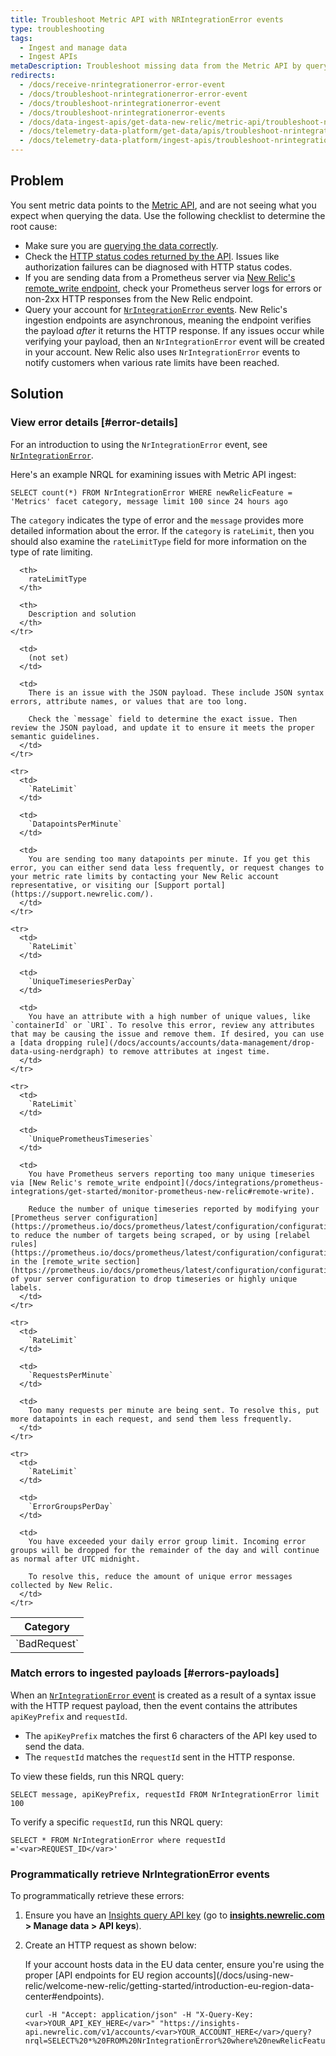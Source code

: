 ```yaml
---
title: Troubleshoot Metric API with NRIntegrationError events
type: troubleshooting
tags:
  - Ingest and manage data
  - Ingest APIs
metaDescription: Troubleshoot missing data from the Metric API by querying NRIntegrationError data.
redirects:
  - /docs/receive-nrintegrationerror-error-event
  - /docs/troubleshoot-nrintegrationerror-error-event
  - /docs/troubleshoot-nrintegrationerror-event
  - /docs/troubleshoot-nrintegrationerror-events
  - /docs/data-ingest-apis/get-data-new-relic/metric-api/troubleshoot-nrintegrationerror-events
  - /docs/telemetry-data-platform/get-data/apis/troubleshoot-nrintegrationerror-events
  - /docs/telemetry-data-platform/ingest-apis/troubleshoot-nrintegrationerror-events
---
```


## Problem

You sent metric data points to the [Metric API](/docs/introduction-new-relic-metric-api), and are not seeing what you expect when querying the data. Use the following checklist to determine the root cause:

* Make sure you are [querying the data correctly](/docs/introduction-new-relic-metric-api#view-and-query).
* Check the [HTTP status codes returned by the API](/docs/report-metrics-metric-api#response-validation). Issues like authorization failures can be diagnosed with HTTP status codes.
* If you are sending data from a Prometheus server via [New Relic's remote_write endpoint](/docs/integrations/prometheus-integrations/get-started/monitor-prometheus-new-relic#remote-write), check your Prometheus server logs for errors or non-2xx HTTP responses from the New Relic endpoint.
* Query your account for [`NrIntegrationError` events](/docs/telemetry-data-platform/manage-data/nrintegrationerror). New Relic's ingestion endpoints are asynchronous, meaning the endpoint verifies the payload _after_ it returns the HTTP response. If any issues occur while verifying your payload, then an `NrIntegrationError` event will be created in your account. New Relic also uses `NrIntegrationError` events to notify customers when various rate limits have been reached.

## Solution

### View error details [#error-details]

For an introduction to using the `NrIntegrationError` event, see [`NrIntegrationError`](/docs/telemetry-data-platform/manage-data/nrintegrationerror). 

Here's an example NRQL for examining issues with Metric API ingest:

```
SELECT count(*) FROM NrIntegrationError WHERE newRelicFeature = 'Metrics' facet category, message limit 100 since 24 hours ago
```

The `category` indicates the type of error and the `message` provides more detailed information about the error. If the `category` is `rateLimit`, then you should also examine the `rateLimitType` field for more information on the type of rate limiting.

<table>
  <thead>
    <tr>
      <th>
        Category
      </th>

      <th>
        rateLimitType
      </th>

      <th>
        Description and solution
      </th>
    </tr>
  </thead>

  <tbody>
    <tr>
      <td>
        `BadRequest`
      </td>

      <td>
        (not set)
      </td>

      <td>
        There is an issue with the JSON payload. These include JSON syntax errors, attribute names, or values that are too long.

        Check the `message` field to determine the exact issue. Then review the JSON payload, and update it to ensure it meets the proper semantic guidelines.
      </td>
    </tr>

    <tr>
      <td>
        `RateLimit`
      </td>

      <td>
        `DatapointsPerMinute`
      </td>

      <td>
        You are sending too many datapoints per minute. If you get this error, you can either send data less frequently, or request changes to your metric rate limits by contacting your New Relic account representative, or visiting our [Support portal](https://support.newrelic.com/).
      </td>
    </tr>

    <tr>
      <td>
        `RateLimit`
      </td>

      <td>
        `UniqueTimeseriesPerDay`
      </td>

      <td>
        You have an attribute with a high number of unique values, like `containerId` or `URI`. To resolve this error, review any attributes that may be causing the issue and remove them. If desired, you can use a [data dropping rule](/docs/accounts/accounts/data-management/drop-data-using-nerdgraph) to remove attributes at ingest time.
      </td>
    </tr>

    <tr>
      <td>
        `RateLimit`
      </td>

      <td>
        `UniquePrometheusTimeseries`
      </td>

      <td>
        You have Prometheus servers reporting too many unique timeseries via [New Relic's remote_write endpoint](/docs/integrations/prometheus-integrations/get-started/monitor-prometheus-new-relic#remote-write).

        Reduce the number of unique timeseries reported by modifying your [Prometheus server configuration](https://prometheus.io/docs/prometheus/latest/configuration/configuration/) to reduce the number of targets being scraped, or by using [relabel rules](https://prometheus.io/docs/prometheus/latest/configuration/configuration/#relabel_config) in the [remote_write section](https://prometheus.io/docs/prometheus/latest/configuration/configuration/#remote_write) of your server configuration to drop timeseries or highly unique labels.
      </td>
    </tr>

    <tr>
      <td>
        `RateLimit`
      </td>

      <td>
        `RequestsPerMinute`
      </td>

      <td>
        Too many requests per minute are being sent. To resolve this, put more datapoints in each request, and send them less frequently.
      </td>
    </tr>

    <tr>
      <td>
        `RateLimit`
      </td>

      <td>
        `ErrorGroupsPerDay`
      </td>

      <td>
        You have exceeded your daily error group limit. Incoming error groups will be dropped for the remainder of the day and will continue as normal after UTC midnight.
        
        To resolve this, reduce the amount of unique error messages collected by New Relic.
      </td>
    </tr>
  </tbody>
</table>

### Match errors to ingested payloads [#errors-payloads]

When an [`NrIntegrationError` event](/docs/telemetry-data-platform/manage-data/nrintegrationerror) is created as a result of a syntax issue with the HTTP request payload, then the event contains the attributes `apiKeyPrefix` and `requestId`.

* The `apiKeyPrefix` matches the first 6 characters of the API key used to send the data.
* The `requestId` matches the `requestId` sent in the HTTP response.

To view these fields, run this NRQL query:

```
SELECT message, apiKeyPrefix, requestId FROM NrIntegrationError limit 100
```

To verify a specific `requestId`, run this NRQL query:

```
SELECT * FROM NrIntegrationError where requestId ='<var>REQUEST_ID</var>'
```

### Programmatically retrieve NrIntegrationError events

To programmatically retrieve these errors:

1. Ensure you have an [Insights query API key](/docs/insights/insights-api/get-data/query-insights-event-data-api) (go to **[insights.newrelic.com](https://insights.newrelic.com) > Manage data > API keys**).
2. Create an HTTP request as shown below:

   <Callout variant="tip">
     If your account hosts data in the EU data center, ensure you're using the proper [API endpoints for EU region accounts](/docs/using-new-relic/welcome-new-relic/getting-started/introduction-eu-region-data-center#endpoints).
   </Callout>

   ```
   curl -H "Accept: application/json" -H "X-Query-Key:<var>YOUR_API_KEY_HERE</var>" "https://insights-api.newrelic.com/v1/accounts/<var>YOUR_ACCOUNT_HERE</var>/query?nrql=SELECT%20*%20FROM%20NrIntegrationError%20where%20newRelicFeature='Metrics'"
   ```
